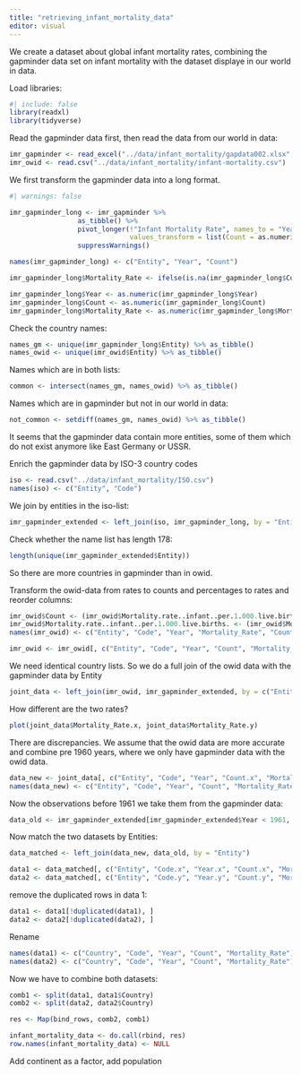 ```yaml
---
title: "retrieving_infant_mortality_data"
editor: visual
---
```


We create a dataset about global infant mortality rates, combining the gapminder data set
on infant mortality with the dataset displaye in our world in data.

Load libraries:

```r
#| include: false
library(readxl)
library(tidyverse)
```


Read the gapminder data first, then read the data from our world in data:

```r
imr_gapminder <- read_excel("../data/infant_mortality/gapdata002.xlsx", sheet = 2, na = "")
imr_owid <- read.csv("../data/infant_mortality/infant-mortality.csv")
```

We first transform the gapminder data into a long format.

```r

#| warnings: false

imr_gapminder_long <- imr_gapminder %>% 
                 as_tibble() %>% 
                 pivot_longer(!"Infant Mortality Rate", names_to = "Year", values_to = "Count",  
                              values_transform = list(Count = as.numeric)) %>% 
                 suppressWarnings()

names(imr_gapminder_long) <- c("Entity", "Year", "Count")

imr_gapminder_long$Mortality_Rate <- ifelse(is.na(imr_gapminder_long$Count), NA, imr_gapminder_long$Count/1000)

imr_gapminder_long$Year <- as.numeric(imr_gapminder_long$Year)
imr_gapminder_long$Count <- as.numeric(imr_gapminder_long$Count)
imr_gapminder_long$Mortality_Rate <- as.numeric(imr_gapminder_long$Mortality_Rate)
```

Check the country names:

```r
names_gm <- unique(imr_gapminder_long$Entity) %>% as_tibble()
names_owid <- unique(imr_owid$Entity) %>% as_tibble()
```

Names which are in both lists:

```r
common <- intersect(names_gm, names_owid) %>% as_tibble()
```

Names which are in gapminder but not in our world in data:

```r
not_common <- setdiff(names_gm, names_owid) %>% as_tibble()
```

It seems that the gapminder data contain more entities, some of them which do not exist anymore like East Germany or USSR.

Enrich the gapminder data by ISO-3 country codes

```r
iso <- read.csv("../data/infant_mortality/ISO.csv")
names(iso) <- c("Entity", "Code")
```

We join by entities in the iso-list:

```r
imr_gapminder_extended <- left_join(iso, imr_gapminder_long, by = "Entity")
```

Check whether the name list has length 178:

```r
length(unique(imr_gapminder_extended$Entity))
```

So there are more countries in gapminder than in owid.

Transform the owid-data from rates to counts and percentages to rates and reorder columns:

```r
imr_owid$Count <- (imr_owid$Mortality.rate..infant..per.1.000.live.births.)*10
imr_owid$Mortality.rate..infant..per.1.000.live.births. <- (imr_owid$Mortality.rate..infant..per.1.000.live.births.)/100
names(imr_owid) <- c("Entity", "Code", "Year", "Mortality_Rate", "Count")

imr_owid <- imr_owid[, c("Entity", "Code", "Year", "Count", "Mortality_Rate")] %>% as_tibble()
```

We need identical country lists. So we do a full join of the owid data with the gapminder data by Entity

```r
joint_data <- left_join(imr_owid, imr_gapminder_extended, by = c("Entity", "Code", "Year"))
```


How different are the two rates?

```r
plot(joint_data$Mortality_Rate.x, joint_data$Mortality_Rate.y)
```
There are discrepancies. We assume that the owid data are more accurate and combine pre 1960 years, where
we only have gapminder data with the owid data.

```r
data_new <- joint_data[, c("Entity", "Code", "Year", "Count.x", "Mortality_Rate.x")]
names(data_new) <- c("Entity", "Code", "Year", "Count", "Mortality_Rate")
```

Now the observations before 1961 we take them from the gapminder data: 

```r
data_old <- imr_gapminder_extended[imr_gapminder_extended$Year < 1961, ]
```

Now match the two datasets by Entities:

```r
data_matched <- left_join(data_new, data_old, by = "Entity")
```

```r
data1 <- data_matched[, c("Entity", "Code.x", "Year.x", "Count.x", "Mortality_Rate.x")]
data2 <- data_matched[, c("Entity", "Code.y", "Year.y", "Count.y", "Mortality_Rate.y")]
```

remove the duplicated rows in data 1:

```r
data1 <- data1[!duplicated(data1), ]
data2 <- data2[!duplicated(data2), ]
```

Rename

```r
names(data1) <- c("Country", "Code", "Year", "Count", "Mortality_Rate")
names(data2) <- c("Country", "Code", "Year", "Count", "Mortality_Rate")
```

Now we have to combine both datasets:

```r
comb1 <- split(data1, data1$Country)
comb2 <- split(data2, data2$Country)
```


```r
res <- Map(bind_rows, comb2, comb1)
```

```r
infant_mortality_data <- do.call(rbind, res)
row.names(infant_mortality_data) <- NULL
```

Add continent as a factor, add population
